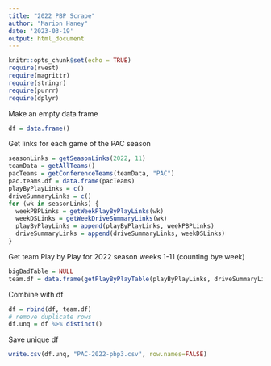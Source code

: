 ```yaml
---
title: "2022 PBP Scrape"
author: "Marion Haney"
date: '2023-03-19'
output: html_document
---
```


```r
knitr::opts_chunk$set(echo = TRUE)
require(rvest)
require(magrittr)
require(stringr)
require(purrr)
require(dplyr)
```

Make an empty data frame
```r
df = data.frame()
```


Get links for each game of the PAC season
```r
seasonLinks = getSeasonLinks(2022, 11)
teamData = getAllTeams()
pacTeams = getConferenceTeams(teamData, "PAC")
pac.teams.df = data.frame(pacTeams)
playByPlayLinks = c()
driveSummaryLinks = c()
for (wk in seasonLinks) {
  weekPBPLinks = getWeekPlayByPlayLinks(wk)
  weekDSLinks = getWeekDriveSummaryLinks(wk)
  playByPlayLinks = append(playByPlayLinks, weekPBPLinks)
  driveSummaryLinks = append(driveSummaryLinks, weekDSLinks)
}
```


Get team Play by Play for 2022 season weeks 1-11 (counting bye week)
```r
bigBadTable = NULL
team.df = data.frame(getPlayByPlayTable(playByPlayLinks, driveSummaryLinks, bigBadTable, wantedTeams = pacTeams))
```


Combine with df
```r
df = rbind(df, team.df)
# remove duplicate rows
df.unq = df %>% distinct() 
```

Save unique df
```r
write.csv(df.unq, "PAC-2022-pbp3.csv", row.names=FALSE)
```

